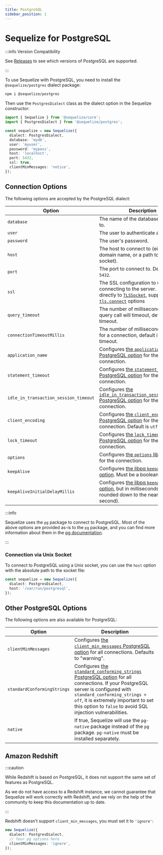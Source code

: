 ```yaml
---
title: PostgreSQL
sidebar_position: 1
---
```


# Sequelize for PostgreSQL

:::info Version Compatibility

See [Releases](/releases#postgresql-support-table) to see which versions of PostgreSQL are supported.

:::

To use Sequelize with PostgreSQL, you need to install the `@sequelize/postgres` dialect package:

```bash npm2yarn
npm i @sequelize/postgres
```

Then use the `PostgresDialect` class as the dialect option in the Sequelize constructor:

```ts
import { Sequelize } from '@sequelize/core';
import { PostgresDialect } from '@sequelize/postgres';

const sequelize = new Sequelize({
  dialect: PostgresDialect,
  database: 'mydb',
  user: 'myuser',
  password: 'mypass',
  host: 'localhost',
  port: 5432,
  ssl: true,
  clientMinMessages: 'notice',
});
```

## Connection Options


<ConnectionOptions />

The following options are accepted by the PostgreSQL dialect:

| Option                                | Description                                                                                                                                                                                                                                                                |
|---------------------------------------|----------------------------------------------------------------------------------------------------------------------------------------------------------------------------------------------------------------------------------------------------------------------------|
| `database`                            | The name of the database to connect to.                                                                                                                                                                                                                                    |
| `user`                                | The user to authenticate as.                                                                                                                                                                                                                                               |
| `password`                            | The user's password.                                                                                                                                                                                                                                                       |
| `host`                                | The host to connect to (either an IP, a domain name, or a path to a Unix socket).                                                                                                                                                                                          |
| `port`                                | The port to connect to. Default is `5432`.                                                                                                                                                                                                                                 |
| `ssl`                                 | The SSL configuration to use when connecting to the server. Passed directly to [`TLSSocket`](https://nodejs.org/docs/latest/api/tls.html#class-tlstlssocket), supports all [`tls.connect`](https://nodejs.org/docs/latest/api/tls.html#tlsconnectoptions-callback) options |
| `query_timeout`                       | The number of milliseconds before a query call will timeout, default is no timeout.                                                                                                                                                                                        |
| `connectionTimeoutMillis`             | The number of milliseconds to wait for a connection, default is no timeout.                                                                                                                                                                                                |
| `application_name`                    | Configures [the `application_name` PostgreSQL option](https://www.postgresql.org/docs/current/runtime-config-logging.html#GUC-APPLICATION-NAME) for the connection.                                                                                                        |
| `statement_timeout`                   | Configures [the `statement_timeout` PostgreSQL option](https://www.postgresql.org/docs/current/runtime-config-client.html#GUC-STATEMENT-TIMEOUT) for the connection.                                                                                                       |
| `idle_in_transaction_session_timeout` | Configures [the `idle_in_transaction_session_timeout` PostgreSQL option](https://www.postgresql.org/docs/current/runtime-config-client.html#GUC-IDLE-IN-TRANSACTION-SESSION-TIMEOUT) for the connection.                                                                   |
| `client_encoding`                     | Configures [the `client_encoding` PostgreSQL option](https://www.postgresql.org/docs/current/runtime-config-client.html#GUC-CLIENT-ENCODING) for the connection. Default is `utf8`.                                                                                        |
| `lock_timeout`                        | Configures [the `lock_timeout` PostgreSQL option](https://www.postgresql.org/docs/current/runtime-config-client.html#GUC-LOCK-TIMEOUT) for the connection.                                                                                                                 |
| `options`                             | Configures [the `options` libpq option](https://www.postgresql.org/docs/current/libpq-connect.html#LIBPQ-CONNECT-OPTIONS) for the connection.                                                                                                                              |
| `keepAlive`                           | Configures [the libpq `keepalives` option](https://www.postgresql.org/docs/current/libpq-connect.html#LIBPQ-KEEPALIVES). Must be a boolean.                                                                                                                                |
| `keepAliveInitialDelayMillis`         | Configures [the libpq `keepalives_idle` option](https://www.postgresql.org/docs/current/libpq-connect.html#LIBPQ-KEEPALIVES-IDLE), but in milliseconds (will be rounded down to the nearest second).                                                                       |

:::info

Sequelize uses the `pg` package to connect to PostgreSQL. 
Most of the above options are provided as-is to the `pg` package,
and you can find more information about them in the [pg documentation](https://node-postgres.com/apis/client#new-client).

:::

### Connection via Unix Socket

To connect to PostgreSQL using a Unix socket, you can use the `host` option with the absolute path to the socket file:

```ts
const sequelize = new Sequelize({
  dialect: PostgresDialect,
  host: '/var/run/postgresql',
});
```

## Other PostgreSQL Options

The following options are also available for PostgreSQL:

| Option                      | Description                                                                                                                                                                                                                                                                                                                                                                     |
|-----------------------------|---------------------------------------------------------------------------------------------------------------------------------------------------------------------------------------------------------------------------------------------------------------------------------------------------------------------------------------------------------------------------------|
| `clientMinMessages`         | Configures [the `client_min_messages` PostgreSQL option](https://www.postgresql.org/docs/current/runtime-config-client.html#GUC-CLIENT-MIN-MESSAGES) for all connections. Defaults to "warning".                                                                                                                                                                                |
| `standardConformingStrings` | Configures [the `standard_conforming_strings` PostgreSQL option](https://www.postgresql.org/docs/current/runtime-config-compatible.html#GUC-STANDARD-CONFORMING-STRINGS) for all connections. If your PostgreSQL server is configured with `standard_conforming_strings = off`, it is extremely important to set this option to `false` to avoid SQL injection vulnerabilities. |
| `native`                    | If true, Sequelize will use the `pg-native` package instead of the `pg` package. `pg-native` must be installed separately.                                                                                                                                                                                                                                                      |

## Amazon Redshift

:::caution

While Redshift is based on PostgreSQL, it does not support the same set of features as PostgreSQL.

As we do not have access to a Redshift instance, we cannot guarantee that Sequelize will work correctly with Redshift,
and we rely on the help of the community to keep this documentation up to date.

:::

Redshift doesn't support `client_min_messages`, you must set it to `'ignore'`:

```ts
new Sequelize({
  dialect: PostgresDialect,
  // Your pg options here
  clientMinMessages: 'ignore',
});
```
